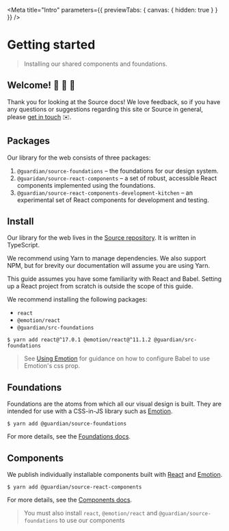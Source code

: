 
<Meta
	title="Intro"
	parameters={{ previewTabs: { canvas: { hidden: true } } }}
/>

# Getting started

> Installing our shared components and foundations.

## Welcome! 🤗 🎊 🤝

Thank you for looking at the Source docs! We love feedback, so if you have any questions or suggestions regarding this site or Source in general, please [get in touch](https://theguardian.design/2a1e5182b/p/231f6b-contact-us) ✉️.

## Packages

Our library for the web consists of three packages:

1. `@guardian/source-foundations` – the foundations for our design system.
1. `@guaridan/source-react-components` – a set of robust, accessible React components implemented using the foundations.
1. `@guardian/source-react-components-development-kitchen` – an experimental set of React components for development and testing.

## Install

Our library for the web lives in the [Source repository](https://github.com/guardian/source). It is written in TypeScript.

We recommend using Yarn to manage dependencies. We also support NPM, but for brevity our documentation will assume you are using Yarn.

This guide assumes you have some familiarity with React and Babel. Setting up a React project from scratch is outside the scope of this guide.

We recommend installing the following packages:

-   `react`
-   `@emotion/react`
-   `@guardian/src-foundations`

```shell
$ yarn add react@^17.0.1 @emotion/react@^11.1.2 @guardian/src-foundations
```

> See [Using Emotion](https://guardian.github.io/source/?path=/docs/docs-04-using-emotion--page) for guidance on how to configure Babel to use Emotion's css prop.

## Foundations

Foundations are the atoms from which all our visual design is built. They are intended for use with a CSS-in-JS library such as [Emotion](https://emotion.sh/).

```shell
$ yarn add @guardian/source-foundations
```

For more details, see the [Foundations docs](https://guardian.github.io/source/?path=/docs/docs-02-foundations--page).

## Components

We publish individually installable components built with [React](https://reactjs.org/) and [Emotion](https://emotion.sh/).

```shell
$ yarn add @guardian/source-react-components
```

For more details, see the [Components docs](https://guardian.github.io/source/?path=/docs/docs-03-components--page).

> You must also install `react`, `@emotion/react` and `@guardian/source-foundations` to use our components
